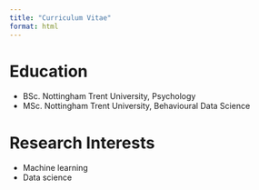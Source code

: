 ```yaml
---
title: "Curriculum Vitae"
format: html
---
```


# Education

* BSc. Nottingham Trent University, Psychology
* MSc. Nottingham Trent University, Behavioural Data Science

# Research Interests

* Machine learning
* Data science
